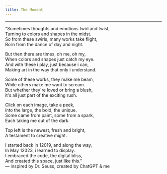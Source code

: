 ```yaml
---
title: The Moment
---
```



<ArtLoader />

---

"Sometimes thoughts and emotions twirl and twist,  
Turning to colors and shapes in the midst.  
So from these swirls, many works take flight,  
Born from the dance of day and night.

But then there are times, oh me, oh my,  
When colors and shapes just catch my eye.  
And with these i play, just because i can,  
Making art in the way that only i understand.

Some of these works, they make me beam,  
While others make me want to scream.  
But whether they're loved or bring a blush,  
it's all just part of the exciting rush.

Click on each image, take a peek,  
into the large, the bold, the unique.  
Some came from paint, some from a spark,  
Each taking me out of the dark.

Top left is the newest, fresh and bright,  
A testament to creative might.

I started back in 12019, and along the way,  
In May 12023, i learned to display.  
I embraced the code, the digital bliss,  
And created this space, just like this."  
— inspired by Dr. Seuss, created by ChatGPT & me
